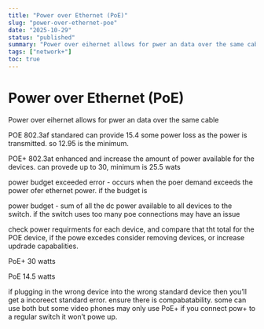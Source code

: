 ```yaml
---
title: "Power over Ethernet (PoE)"
slug: "power-over-ethernet-poe"
date: "2025-10-29"
status: "published"
summary: "Power over eihernet allows for pwer an data over the same cable"
tags: ["network+"]
toc: true
---
```


# Power over Ethernet (PoE)

Power over eihernet allows for pwer an data over the same cable 

POE 802.3af standared can provide 15.4 some power loss as the power is transmitted. so 12.95 is the minimum. 

POE+ 802.3at enhanced and increase the amount of power available for the devices. can provede up to 30, minimum is 25.5 wats

power budget exceeded error - occurs when the poer demand exceeds the power ofer ethernet power. if the budget is 

power budget - sum of all the dc power available to all devices to the switch. if the switch uses too many poe connections may have an issue 

check power requirments for each device, and compare that tht total for the POE device, if the powe excedes consider removing devices, or increase updrade capabalities. 

PoE+ 30 watts 

PoE 14.5 watts 

if plugging in the wrong device into the wrong standard device then you’ll get a incoreect standard error. ensure there is compabatability. some can use both but some video phones may only use PoE+ if you connect pow+ to a regular switch it won’t powe up.